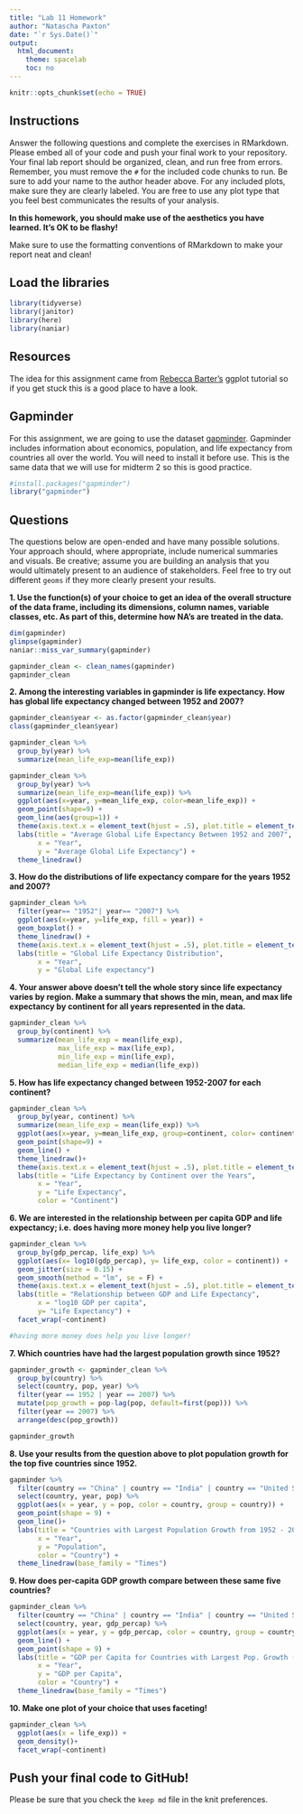 ```yaml
---
title: "Lab 11 Homework"
author: "Natascha Paxton"
date: "`r Sys.Date()`"
output:
  html_document:
    theme: spacelab
    toc: no
---
```


```r
knitr::opts_chunk$set(echo = TRUE)
```

## Instructions
Answer the following questions and complete the exercises in RMarkdown. Please embed all of your code and push your final work to your repository. Your final lab report should be organized, clean, and run free from errors. Remember, you must remove the `#` for the included code chunks to run. Be sure to add your name to the author header above. For any included plots, make sure they are clearly labeled. You are free to use any plot type that you feel best communicates the results of your analysis.  

**In this homework, you should make use of the aesthetics you have learned. It's OK to be flashy!**

Make sure to use the formatting conventions of RMarkdown to make your report neat and clean!  

## Load the libraries
```r
library(tidyverse)
library(janitor)
library(here)
library(naniar)
``` 

## Resources
The idea for this assignment came from [Rebecca Barter's](http://www.rebeccabarter.com/blog/2017-11-17-ggplot2_tutorial/) ggplot tutorial so if you get stuck this is a good place to have a look.  

## Gapminder
For this assignment, we are going to use the dataset [gapminder](https://cran.r-project.org/web/packages/gapminder/index.html). Gapminder includes information about economics, population, and life expectancy from countries all over the world. You will need to install it before use. This is the same data that we will use for midterm 2 so this is good practice.
```r
#install.packages("gapminder")
library("gapminder")
```

## Questions
The questions below are open-ended and have many possible solutions. Your approach should, where appropriate, include numerical summaries and visuals. Be creative; assume you are building an analysis that you would ultimately present to an audience of stakeholders. Feel free to try out different `geoms` if they more clearly present your results.  

**1. Use the function(s) of your choice to get an idea of the overall structure of the data frame, including its dimensions, column names, variable classes, etc. As part of this, determine how NA's are treated in the data.**  
```r
dim(gapminder)
glimpse(gapminder)
naniar::miss_var_summary(gapminder)
```
```r
gapminder_clean <- clean_names(gapminder)
gapminder_clean
```

**2. Among the interesting variables in gapminder is life expectancy. How has global life expectancy changed between 1952 and 2007?**
```r
gapminder_clean$year <- as.factor(gapminder_clean$year)
class(gapminder_clean$year)
```

```r
gapminder_clean %>% 
  group_by(year) %>% 
  summarize(mean_life_exp=mean(life_exp))
```
```r
gapminder_clean %>% 
  group_by(year) %>% 
  summarize(mean_life_exp=mean(life_exp)) %>% 
  ggplot(aes(x=year, y=mean_life_exp, color=mean_life_exp)) +
  geom_point(shape=9) +
  geom_line(aes(group=1)) +
  theme(axis.text.x = element_text(hjust = .5), plot.title = element_text(size = rel(1.5), hjust = 0.5)) +
  labs(title = "Average Global Life Expectancy Between 1952 and 2007",
       x = "Year",
       y = "Average Global Life Expectancy") +
  theme_linedraw()
```

**3. How do the distributions of life expectancy compare for the years 1952 and 2007?**
```r
gapminder_clean %>% 
  filter(year== "1952"| year== "2007") %>% 
  ggplot(aes(x=year, y=life_exp, fill = year)) + 
  geom_boxplot() +
  theme_linedraw() +
  theme(axis.text.x = element_text(hjust = .5), plot.title = element_text(size = rel(1.5), hjust = 0.5)) +
  labs(title = "Global Life Expectancy Distribution",
       x = "Year",
       y = "Global Life expectancy")
```

**4. Your answer above doesn't tell the whole story since life expectancy varies by region. Make a summary that shows the min, mean, and max life expectancy by continent for all years represented in the data.**
```r
gapminder_clean %>% 
  group_by(continent) %>% 
  summarize(mean_life_exp = mean(life_exp),
            max_life_exp = max(life_exp),
            min_life_exp = min(life_exp),
            median_life_exp = median(life_exp))
```


**5. How has life expectancy changed between 1952-2007 for each continent?**
```r
gapminder_clean %>% 
  group_by(year, continent) %>% 
  summarize(mean_life_exp = mean(life_exp)) %>% 
  ggplot(aes(x=year, y=mean_life_exp, group=continent, color= continent)) + 
  geom_point(shape=9) +
  geom_line() +
  theme_linedraw()+
  theme(axis.text.x = element_text(hjust = .5), plot.title = element_text(size = rel(1.5), hjust = 0.5)) +
  labs(title = "Life Expectancy by Continent over the Years",
       x = "Year",
       y = "Life Expectancy",
       color = "Continent")
```

**6. We are interested in the relationship between per capita GDP and life expectancy; i.e. does having more money help you live longer?**
```r
gapminder_clean %>% 
  group_by(gdp_percap, life_exp) %>% 
  ggplot(aes(x= log10(gdp_percap), y= life_exp, color = continent)) +
  geom_jitter(size = 0.15) +
  geom_smooth(method = "lm", se = F) +
  theme(axis.text.x = element_text(hjust = .5), plot.title = element_text(size = rel(1.5), hjust = .5)) +
  labs(title = "Relationship between GDP and Life Expectancy",
       x = "log10 GDP per capita",
       y= "Life Expectancy") + 
  facet_wrap(~continent)
```
```r
#having more money does help you live longer!
```

**7. Which countries have had the largest population growth since 1952?**
```r
gapminder_growth <- gapminder_clean %>% 
  group_by(country) %>% 
  select(country, pop, year) %>% 
  filter(year == 1952 | year == 2007) %>% 
  mutate(pop_growth = pop-lag(pop, default=first(pop))) %>% 
  filter(year == 2007) %>% 
  arrange(desc(pop_growth))

gapminder_growth
```

**8. Use your results from the question above to plot population growth for the top five countries since 1952.**
```r
gapminder %>% 
  filter(country == "China" | country == "India" | country == "United States" | country == "Indonesia" | country == "Brazil") %>% 
  select(country, year, pop) %>% 
  ggplot(aes(x = year, y = pop, color = country, group = country)) +
  geom_point(shape = 9) +
  geom_line()+
  labs(title = "Countries with Largest Population Growth from 1952 - 2007",
       x = "Year",
       y = "Population",
       color = "Country") +
  theme_linedraw(base_family = "Times")
```

**9. How does per-capita GDP growth compare between these same five countries?**
```r
gapminder_clean %>% 
  filter(country == "China" | country == "India" | country == "United States" | country == "Indonesia" | country == "Brazil") %>% 
  select(country, year, gdp_percap) %>% 
  ggplot(aes(x = year, y = gdp_percap, color = country, group = country)) +
  geom_line() +
  geom_point(shape = 9) +
  labs(title = "GDP per Capita for Countries with Largest Pop. Growth (1952 - 2007)",
       x = "Year",
       y = "GDP per Capita",
       color = "Country") +
  theme_linedraw(base_family = "Times")
```

**10. Make one plot of your choice that uses faceting!**
```r
gapminder_clean %>% 
  ggplot(aes(x = life_exp)) +
  geom_density()+
  facet_wrap(~continent)
```


## Push your final code to GitHub!
Please be sure that you check the `keep md` file in the knit preferences. 